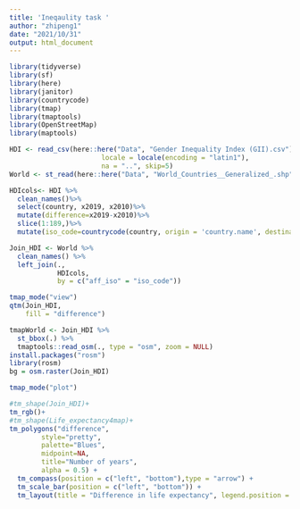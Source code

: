 ```yaml
---
title: 'Ineqaulity task '
author: "zhipeng1"
date: "2021/10/31"
output: html_document 
---
```


```r
library(tidyverse)
library(sf)
library(here)
library(janitor)
library(countrycode)
library(tmap)
library(tmaptools)
library(OpenStreetMap)
library(maptools)
```

```r
HDI <- read_csv(here::here("Data", "Gender Inequality Index (GII).csv"),
                       locale = locale(encoding = "latin1"),
                       na = "..", skip=5)
World <- st_read(here::here("Data", "World_Countries__Generalized_.shp"))

```

```r
HDIcols<- HDI %>%
  clean_names()%>%
  select(country, x2019, x2010)%>%
  mutate(difference=x2019-x2010)%>%
  slice(1:189,)%>%
  mutate(iso_code=countrycode(country, origin = 'country.name', destination = 'iso2c'))
```


```r
Join_HDI <- World %>% 
  clean_names() %>%
  left_join(., 
            HDIcols,
            by = c("aff_iso" = "iso_code"))


```

```r
tmap_mode("view")
qtm(Join_HDI, 
    fill = "difference")
```

```r

tmapWorld <- Join_HDI %>%
  st_bbox(.) %>% 
  tmaptools::read_osm(., type = "osm", zoom = NULL)
install.packages("rosm")
library(rosm)
bg = osm.raster(Join_HDI)

tmap_mode("plot")

#tm_shape(Join_HDI)+
tm_rgb()+
#tm_shape(Life_expectancy4map)+ 
tm_polygons("difference", 
        style="pretty",
        palette="Blues",
        midpoint=NA,
        title="Number of years",
        alpha = 0.5) + 
  tm_compass(position = c("left", "bottom"),type = "arrow") + 
  tm_scale_bar(position = c("left", "bottom")) +
  tm_layout(title = "Difference in life expectancy", legend.position = c("right", "bottom"))
```

